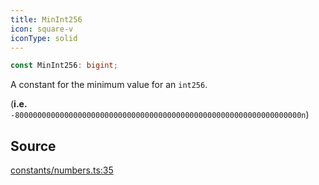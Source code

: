```yaml
---
title: MinInt256
icon: square-v
iconType: solid
---
```


```ts
const MinInt256: bigint;
```

A constant for the minimum value for an `int256`.

(**i.e.** `-8000000000000000000000000000000000000000000000000000000000000000n`)

## Source

[constants/numbers.ts:35](https://github.com/dominant-strategies/quais.js/blob/c5f991423178493ef964731be9238d952f3e77dd/src/constants/numbers.ts#L35)

